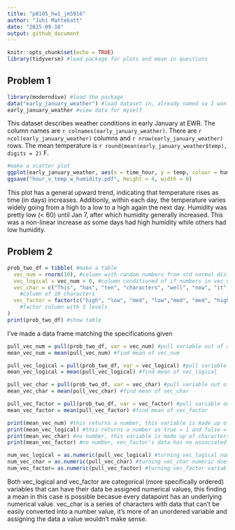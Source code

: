 ```yaml
---
title: "p8105_hw1_jm5916"
author: "Juhi Mattekatt"
date: "2025-09-18"
output: github_document
---
```

```r
knitr::opts_chunk$set(echo = TRUE)
library(tidyverse) #load package for plots and mean in questions
```

## Problem 1
```r
library(moderndive) #load the package
data("early_january_weather") #load dataset in, already named so I won't add my own object name
early_january_weather #view data for myself
```
This dataset describes weather conditions in early January at EWR. The column names are `r colnames(early_january_weather)`. There are `r ncol(early_january_weather)` columns and `r nrow(early_january_weather)` rows. The mean temperature is `r round(mean(early_january_weather$temp), digits = 2)` F.

``` r
#make a scatter plot 
ggplot(early_january_weather, aes(x = time_hour, y = temp, colour = humid)) + geom_point()
ggsave("hour_v_temp_w_humidity.pdf", height = 4, width = 6)
```
This plot has a general upward trend, indicating that temperature rises as time (in days) increases. Additionly, within each day, the temperature varies widely going from a high to a low to a high again the next day. Humidity was pretty low (< 60) until Jan 7, after which humidity generally increased. This was a non-linear increase as some days had high humidity while others had low humidity.

## Problem 2 
``` r
prob_two_df = tibble( #make a table
  vec_num = rnorm(10), #column with random numbers from std normal distribution 
  vec_logical = vec_num > 0, #column conditioned of if numbers in vec_num are > 0
  vec_char = c("This", "has", "ten", "characters", "well", "now", "it", "has", "that", "blah"),
    #column of 10 characters
  vec_factor = factor(c("high", "low", "med", "low","med", "med", "high","med","low","low"))
    #factor column with 3 levels 
)
print(prob_two_df) #show table
```
I've made a data frame matching the specifications given

``` r
pull_vec_num = pull(prob_two_df, var = vec_num) #pull variable out of dataframe
mean_vec_num = mean(pull_vec_num) #find mean of vec_num

pull_vec_logical = pull(prob_two_df, var = vec_logical) #pull variable out of dataframe
mean_vec_logical = mean(pull_vec_logical) #find mean of vec_logical

pull_vec_char = pull(prob_two_df, var = vec_char) #pull variable out of dataframe
mean_vec_char = mean(pull_vec_char) #find mean of vec_char

pull_vec_factor = pull(prob_two_df, var = vec_factor) #pull variable out of dataframe
mean_vec_factor = mean(pull_vec_factor) #find mean of vec_factor

print(mean_vec_num) #this returns a number, this variable is made up of numbers
print(mean_vec_logical) #this returns a number as true = 1 and false = 0
print(mean_vec_char) #no number, this variable is made up of characters
print(mean_vec_factor) #no number, vec_factor's data has no associated numeric values
```
```r
num_vec_logical = as.numeric(pull_vec_logical) #turning vec_logical numeric works
num_vec_char = as.numeric(pull_vec_char) #turning vec_char numeric doesn't work
num_vec_factor= as.numeric(pull_vec_factor) #turning vec_factor variable numeric works
```
Both vec_logical and vec_factor are categorical (more specifically ordered) variables that can have their data be assigned numerical values, this finding a mean in this case is possible becasue every datapoint has an underlying numerical value. vec_char is a series of characters with data that can't be easily converted into a number value, it's more of an unordered variable and assigning the data a value wouldn't make sense.
